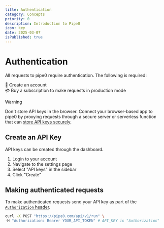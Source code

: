 ```yaml
---
title: Authentication
category: Concepts
priority: 0
description: Introduction to Pipe0
icon: key
date: 2025-03-07
isPublished: true
---
```


# Authentication

All requests to pipe0 require authentication. The following is required:

👾 Create an account <br />
💳 Buy a subscription to make requests in production mode <br />

> [!WARNING]
> 
> Don't store API keys in the browser. Connect your browser-based app to pipe0 by 
> proxying requests through a secure server or serverless function that can 
> [store API keys securely](https://cloud.google.com/docs/authentication/api-keys-best-practices).

## Create an API Key

API keys can be created through the dashboard.

1. Login to your account
2. Navigate to the settings page
3. Select "API keys" in the sidebar
4. Click "Create"

## Making authenticated requests

To make authenticated requests send your API key as part of the 
[`Authorization` header](https://developer.mozilla.org/en-US/docs/Web/HTTP/Guides/Authentication#the_general_http_authentication_framework).

```bash filename="Authenticated request"
curl -X POST "https://pipe0.com/api/v1/run" \
-H "Authorization: Bearer YOUR_API_TOKEN" # API_KEY in "Authorization" header
```